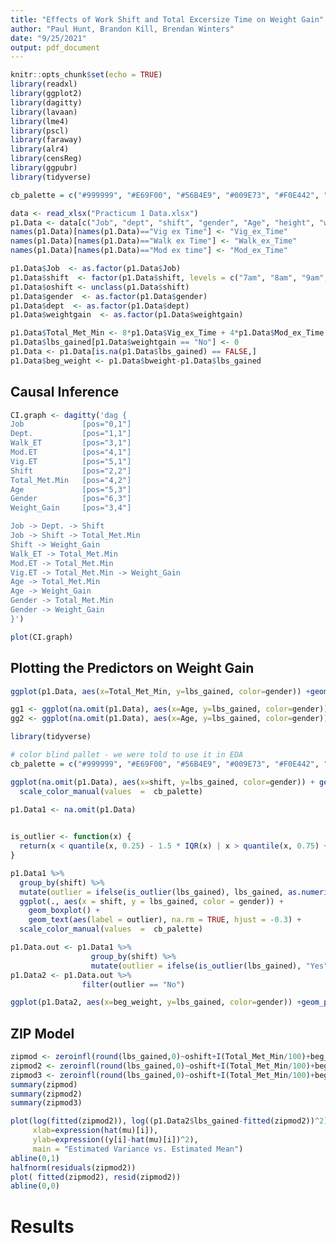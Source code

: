 ```yaml
---
title: "Effects of Work Shift and Total Excersize Time on Weight Gain"
author: "Paul Hunt, Brandon Kill, Brendan Winters"
date: "9/25/2021"
output: pdf_document
---
```


```r
knitr::opts_chunk$set(echo = TRUE)
library(readxl)
library(ggplot2)
library(dagitty)
library(lavaan)
library(lme4)
library(pscl)
library(faraway)
library(alr4)
library(censReg)
library(ggpubr)
library(tidyverse)

cb_palette = c("#999999", "#E69F00", "#56B4E9", "#009E73", "#F0E442", "#0072B2", "#D55E00", "#CC79A7")

data <- read_xlsx("Practicum 1 Data.xlsx")
p1.Data <- data[c("Job", "dept", "shift", "gender", "Age", "height", "weightgain", "lbs_gained", "bweight", "BMI", "Vig ex Time", "Walk ex Time", "Mod ex time", "Total_Met_Min")]
names(p1.Data)[names(p1.Data)=="Vig ex Time"] <- "Vig_ex_Time"
names(p1.Data)[names(p1.Data)=="Walk ex Time"] <- "Walk_ex_Time"
names(p1.Data)[names(p1.Data)=="Mod ex time"] <- "Mod_ex_Time"

p1.Data$Job  <- as.factor(p1.Data$Job)
p1.Data$shift  <- factor(p1.Data$shift, levels = c("7am", "8am", "9am", "10am","11am","12pm","1pm","2pm", "other"))
p1.Data$oshift <- unclass(p1.Data$shift)
p1.Data$gender  <- as.factor(p1.Data$gender)
p1.Data$dept  <- as.factor(p1.Data$dept)
p1.Data$weightgain  <- as.factor(p1.Data$weightgain)

p1.Data$Total_Met_Min <- 8*p1.Data$Vig_ex_Time + 4*p1.Data$Mod_ex_Time + 3.3*p1.Data$Walk_ex_Time
p1.Data$lbs_gained[p1.Data$weightgain == "No"] <- 0
p1.Data <- p1.Data[is.na(p1.Data$lbs_gained) == FALSE,]
p1.Data$beg_weight <- p1.Data$bweight-p1.Data$lbs_gained 
```

## Causal Inference
```r
CI.graph <- dagitty('dag {
Job             [pos="0,1"]
Dept.           [pos="1,1"]
Walk_ET         [pos="3,1"]
Mod.ET          [pos="4,1"]
Vig.ET          [pos="5,1"]
Shift           [pos="2,2"]
Total_Met.Min   [pos="4,2"]
Age             [pos="5,3"]
Gender          [pos="6,3"] 
Weight_Gain     [pos="3,4"]

Job -> Dept. -> Shift
Job -> Shift -> Total_Met.Min
Shift -> Weight_Gain 
Walk_ET -> Total_Met.Min
Mod.ET -> Total_Met.Min
Vig.ET -> Total_Met.Min -> Weight_Gain
Age -> Total_Met.Min
Age -> Weight_Gain
Gender -> Total_Met.Min
Gender -> Weight_Gain
}')

plot(CI.graph)
```

## Plotting the Predictors on Weight Gain
```r
ggplot(p1.Data, aes(x=Total_Met_Min, y=lbs_gained, color=gender)) +geom_point()
```

```r
gg1 <- ggplot(na.omit(p1.Data), aes(x=Age, y=lbs_gained, color=gender)) + geom_point()
gg2 <- ggplot(na.omit(p1.Data), aes(x=Age, y=lbs_gained, color=gender)) + geom_boxplot()

```

```r
library(tidyverse)

# color blind pallet - we were told to use it in EDA
cb_palette = c("#999999", "#E69F00", "#56B4E9", "#009E73", "#F0E442", "#0072B2", "#D55E00", "#CC79A7")

ggplot(na.omit(p1.Data), aes(x=shift, y=lbs_gained, color=gender)) + geom_boxplot() +
  scale_color_manual(values  =  cb_palette)

p1.Data1 <- na.omit(p1.Data)

  
is_outlier <- function(x) {
  return(x < quantile(x, 0.25) - 1.5 * IQR(x) | x > quantile(x, 0.75) + 1.5 * IQR(x))
}

p1.Data1 %>%
  group_by(shift) %>%
  mutate(outlier = ifelse(is_outlier(lbs_gained), lbs_gained, as.numeric(NA))) %>%
  ggplot(., aes(x = shift, y = lbs_gained, color = gender)) +
    geom_boxplot() +
    geom_text(aes(label = outlier), na.rm = TRUE, hjust = -0.3) +
  scale_color_manual(values  =  cb_palette)

p1.Data.out <- p1.Data1 %>%
                  group_by(shift) %>%
                  mutate(outlier = ifelse(is_outlier(lbs_gained), "Yes", "No"))
p1.Data2 <- p1.Data.out %>%
                filter(outlier == "No")
```

```r
ggplot(p1.Data2, aes(x=beg_weight, y=lbs_gained, color=gender)) +geom_point()
```

## ZIP Model
```r
zipmod <- zeroinfl(round(lbs_gained,0)~oshift+I(Total_Met_Min/100)+beg_weight*gender+Age*gender, data = p1.Data1)
zipmod2 <- zeroinfl(round(lbs_gained,0)~oshift+I(Total_Met_Min/100)+beg_weight*gender+Age*gender, data = p1.Data2)
zipmod3 <- zeroinfl(round(lbs_gained,0)~oshift+I(Total_Met_Min/100)+beg_weight*gender+Age*gender, data = p1.Data3)
summary(zipmod)
summary(zipmod2)
summary(zipmod3)
```

```r
plot(log(fitted(zipmod2)), log((p1.Data2$lbs_gained-fitted(zipmod2))^2),
     xlab=expression(hat(mu)[i]),
     ylab=expression((y[i]-hat(mu)[i])^2),
     main = "Estimated Variance vs. Estimated Mean")
abline(0,1)
halfnorm(residuals(zipmod2))
plot( fitted(zipmod2), resid(zipmod2))
abline(0,0)
```

# Results



















